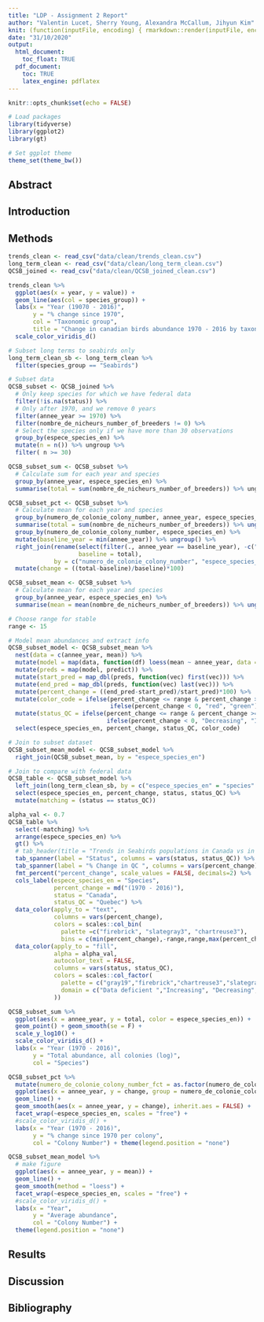 ```yaml
---
title: "LDP - Assignment 2 Report"
author: "Valentin Lucet, Sherry Young, Alexandra McCallum, Jihyun Kim"
knit: (function(inputFile, encoding) { rmarkdown::render(inputFile, encoding = encoding, output_file = file.path(dirname(inputFile), 'index.html')) })
date: "31/10/2020"
output: 
  html_document:
    toc_float: TRUE
  pdf_document: 
    toc: TRUE
    latex_engine: pdflatex
---
```


```r
knitr::opts_chunk$set(echo = FALSE)

# Load packages
library(tidyverse)
library(ggplot2)
library(gt)

# Set ggplot theme
theme_set(theme_bw())
```

## Abstract

## Introduction

## Methods

```r
trends_clean <- read_csv("data/clean/trends_clean.csv")
long_term_clean <- read_csv("data/clean/long_term_clean.csv")
QCSB_joined <- read_csv("data/clean/QCSB_joined_clean.csv")
```

```r
trends_clean %>% 
  ggplot(aes(x = year, y = value)) +
  geom_line(aes(col = species_group)) +
  labs(x = "Year (19070 - 2016)", 
       y = "% change since 1970", 
       col = "Taxonomic group", 
       title = "Change in canadian birds abundance 1970 - 2016 by taxonomic group") +
  scale_color_viridis_d()
```
```r
# Subset long terms to seabirds only
long_term_clean_sb <- long_term_clean %>% 
  filter(species_group == "Seabirds")

# Subset data
QCSB_subset <- QCSB_joined %>% 
  # Only keep species for which we have federal data
  filter(!is.na(status)) %>% 
  # Only after 1970, and we remove 0 years
  filter(annee_year >= 1970) %>% 
  filter(nombre_de_nicheurs_number_of_breeders != 0) %>% 
  # Select the species only if we have more than 30 observations
  group_by(espece_species_en) %>% 
  mutate(n = n()) %>% ungroup %>% 
  filter( n >= 30)

QCSB_subset_sum <- QCSB_subset %>% 
  # Calculate sum for each year and species
  group_by(annee_year, espece_species_en) %>% 
  summarise(total = sum(nombre_de_nicheurs_number_of_breeders)) %>% ungroup

QCSB_subset_pct <- QCSB_subset %>% 
  # Calculate mean for each year and species
  group_by(numero_de_colonie_colony_number, annee_year, espece_species_en) %>% 
  summarise(total = sum(nombre_de_nicheurs_number_of_breeders)) %>% ungroup() %>% 
  group_by(numero_de_colonie_colony_number, espece_species_en) %>% 
  mutate(baseline_year = min(annee_year)) %>% ungroup() %>% 
  right_join(rename(select(filter(., annee_year == baseline_year), -c("annee_year")), 
                    baseline = total), 
             by = c("numero_de_colonie_colony_number", "espece_species_en")) %>% 
  mutate(change = ((total-baseline)/baseline)*100)

QCSB_subset_mean <- QCSB_subset %>% 
  # Calculate mean for each year and species
  group_by(annee_year, espece_species_en) %>% 
  summarise(mean = mean(nombre_de_nicheurs_number_of_breeders)) %>% ungroup()

# Choose range for stable
range <- 15

# Model mean abundances and extract info
QCSB_subset_model <- QCSB_subset_mean %>% 
  nest(data = c(annee_year, mean)) %>%  
  mutate(model = map(data, function(df) loess(mean ~ annee_year, data = df))) %>% 
  mutate(preds = map(model, predict)) %>% 
  mutate(start_pred = map_dbl(preds, function(vec) first(vec))) %>% 
  mutate(end_pred = map_dbl(preds, function(vec) last(vec))) %>% 
  mutate(percent_change = ((end_pred-start_pred)/start_pred)*100) %>% 
  mutate(color_code = ifelse(percent_change <= range & percent_change >= -range, "grey", 
                             ifelse(percent_change < 0, "red", "green"))) %>% 
  mutate(status_QC = ifelse(percent_change <= range & percent_change >= -range, "Stable", 
                            ifelse(percent_change < 0, "Decreasing", "Increasing"))) %>%
  select(espece_species_en, percent_change, status_QC, color_code) 

# Join to subset dataset
QCSB_subset_mean_model <- QCSB_subset_model %>% 
  right_join(QCSB_subset_mean, by = "espece_species_en") 

# Join to compare with federal data
QCSB_table <- QCSB_subset_model %>% 
  left_join(long_term_clean_sb, by = c("espece_species_en" = "species" )) %>% 
  select(espece_species_en, percent_change, status, status_QC) %>% 
  mutate(matching = (status == status_QC))
```

```r
alpha_val <- 0.7
QCSB_table %>%
  select(-matching) %>%
  arrange(espece_species_en) %>%
  gt() %>%
  # tab_header(title = "Trends in Seabirds populations in Canada vs in Quebec") %>%
  tab_spanner(label = "Status", columns = vars(status, status_QC)) %>%
  tab_spanner(label = "% Change in QC ", columns = vars(percent_change)) %>%
  fmt_percent("percent_change", scale_values = FALSE, decimals=2) %>%
  cols_label(espece_species_en = "Species", 
             percent_change = md("(1970 - 2016)"), 
             status = "Canada", 
             status_QC = "Quebec") %>%
  data_color(apply_to = "text", 
             columns = vars(percent_change), 
             colors = scales::col_bin(
               palette =c("firebrick", "slategray3", "chartreuse3"),
               bins = c(min(percent_change),-range,range,max(percent_change)))) %>% 
  data_color(apply_to = "fill", 
             alpha = alpha_val,
             autocolor_text = FALSE,
             columns = vars(status, status_QC), 
             colors = scales::col_factor(
               palette = c("gray19","firebrick","chartreuse3","slategray3"),
               domain = c("Data deficient ","Increasing", "Decreasing", "Stable")
             ))
```

```r
QCSB_subset_sum %>% 
  ggplot(aes(x = annee_year, y = total, color = espece_species_en)) +
  geom_point() + geom_smooth(se = F) +
  scale_y_log10() +
  scale_color_viridis_d() +
  labs(x = "Year (1970 - 2016)", 
       y = "Total abundance, all colonies (log)", 
       col = "Species")
```
```r
QCSB_subset_pct %>% 
  mutate(numero_de_colonie_colony_number_fct = as.factor(numero_de_colonie_colony_number)) %>% 
  ggplot(aes(x = annee_year, y = change, group = numero_de_colonie_colony_number_fct)) +
  geom_line() +
  geom_smooth(aes(x = annee_year, y = change), inherit.aes = FALSE) +
  facet_wrap(~espece_species_en, scales = "free") +
  #scale_color_viridis_d() +
  labs(x = "Year (1970 - 2016)", 
       y = "% change since 1970 per colony", 
       col = "Colony Number") + theme(legend.position = "none") 
```
```r
QCSB_subset_mean_model %>% 
  # make figure
  ggplot(aes(x = annee_year, y = mean)) +
  geom_line() +
  geom_smooth(method = "loess") +
  facet_wrap(~espece_species_en, scales = "free") +
  #scale_color_viridis_d() +
  labs(x = "Year", 
       y = "Average abundance", 
       col = "Colony Number") + 
  theme(legend.position = "none")

```

## Results

## Discussion

## Bibliography
